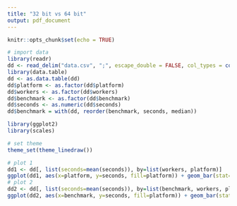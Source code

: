 ```yaml
---
title: "32 bit vs 64 bit"
output: pdf_document
---
```


```r
knitr::opts_chunk$set(echo = TRUE)
```

```r
# import data
library(readr)
dd <- read_delim("data.csv", ";", escape_double = FALSE, col_types = cols(workers = col_number()), trim_ws = TRUE)
library(data.table)
dd <- as.data.table(dd)
dd$platform <- as.factor(dd$platform)
dd$workers <- as.factor(dd$workers)
dd$benchmark <- as.factor(dd$benchmark)
dd$seconds <- as.numeric(dd$seconds)
dd$benchmark = with(dd, reorder(benchmark, seconds, median))

library(ggplot2)
library(scales)

# set theme
theme_set(theme_linedraw())

# plot 1
dd1 <- dd[, list(seconds=mean(seconds)), by=list(workers, platform)]
ggplot(dd1, aes(x=platform, y=seconds, fill=platform)) + geom_bar(stat="identity") + xlab("Platform") + ylab("Average Benchmark Duration (Seconds)")
# plot 2
dd2 <- dd[, list(seconds=mean(seconds)), by=list(benchmark, workers, platform)]
ggplot(dd2, aes(x=benchmark, y=seconds, fill=platform)) + geom_bar(stat="identity", position=position_dodge()) + xlab("Benchmark") + ylab("Average Benchmark Duration (Seconds)") + scale_x_discrete(labels = wrap_format(15))
```